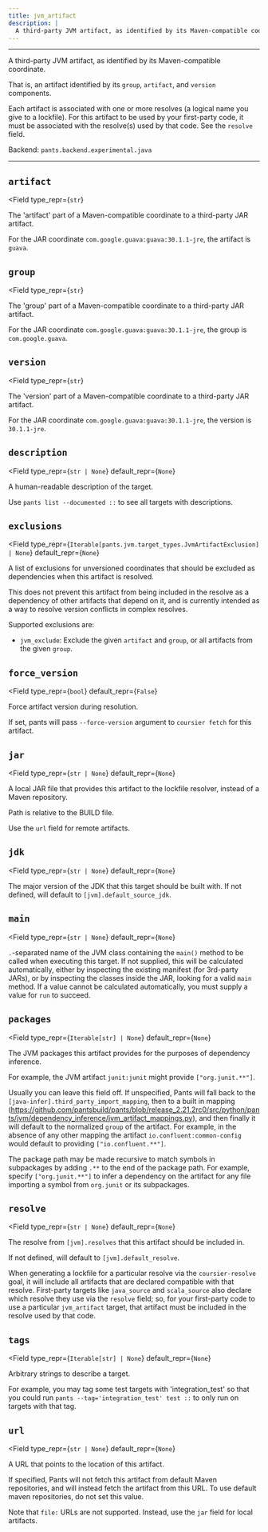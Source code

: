 ```yaml
---
title: jvm_artifact
description: |
  A third-party JVM artifact, as identified by its Maven-compatible coordinate.
---
```



---

A third-party JVM artifact, as identified by its Maven-compatible coordinate.

That is, an artifact identified by its `group`, `artifact`, and `version` components.

Each artifact is associated with one or more resolves (a logical name you give to a lockfile). For this artifact to be used by your first-party code, it must be associated with the resolve(s) used by that code. See the `resolve` field.

Backend: <span className="color--primary">`pants.backend.experimental.java`</span>

---

<span className={styles.options}>

## `artifact`

<Field
    type_repr={`str`}
>

The &#x27;artifact&#x27; part of a Maven-compatible coordinate to a third-party JAR artifact.

For the JAR coordinate `com.google.guava:guava:30.1.1-jre`, the artifact is `guava`.

</Field>

## `group`

<Field
    type_repr={`str`}
>

The &#x27;group&#x27; part of a Maven-compatible coordinate to a third-party JAR artifact.

For the JAR coordinate `com.google.guava:guava:30.1.1-jre`, the group is `com.google.guava`.

</Field>

## `version`

<Field
    type_repr={`str`}
>

The &#x27;version&#x27; part of a Maven-compatible coordinate to a third-party JAR artifact.

For the JAR coordinate `com.google.guava:guava:30.1.1-jre`, the version is `30.1.1-jre`.

</Field>

## `description`

<Field
    type_repr={`str | None`}
    default_repr={`None`}
>

A human-readable description of the target.

Use `pants list --documented ::` to see all targets with descriptions.

</Field>

## `exclusions`

<Field
    type_repr={`Iterable[pants.jvm.target_types.JvmArtifactExclusion] | None`}
    default_repr={`None`}
>

A list of exclusions for unversioned coordinates that should be excluded as dependencies when this artifact is resolved.

This does not prevent this artifact from being included in the resolve as a dependency of other artifacts that depend on it, and is currently intended as a way to resolve version conflicts in complex resolves.

Supported exclusions are:

- `jvm_exclude`: Exclude the given `artifact` and `group`, or all artifacts from the given `group`.

</Field>

## `force_version`

<Field
    type_repr={`bool`}
    default_repr={`False`}
>

Force artifact version during resolution.

If set, pants will pass `--force-version` argument to `coursier fetch` for this artifact.

</Field>

## `jar`

<Field
    type_repr={`str | None`}
    default_repr={`None`}
>

A local JAR file that provides this artifact to the lockfile resolver, instead of a Maven repository.

Path is relative to the BUILD file.

Use the `url` field for remote artifacts.

</Field>

## `jdk`

<Field
    type_repr={`str | None`}
    default_repr={`None`}
>

The major version of the JDK that this target should be built with. If not defined, will default to `[jvm].default_source_jdk`.

</Field>

## `main`

<Field
    type_repr={`str | None`}
    default_repr={`None`}
>

`.`-separated name of the JVM class containing the `main()` method to be called when executing this target. If not supplied, this will be calculated automatically, either by inspecting the existing manifest (for 3rd-party JARs), or by inspecting the classes inside the JAR, looking for a valid `main` method. If a value cannot be calculated automatically, you must supply a value for `run` to succeed.

</Field>

## `packages`

<Field
    type_repr={`Iterable[str] | None`}
    default_repr={`None`}
>

The JVM packages this artifact provides for the purposes of dependency inference.

For example, the JVM artifact `junit:junit` might provide `["org.junit.**"]`.

Usually you can leave this field off. If unspecified, Pants will fall back to the `[java-infer].third_party_import_mapping`, then to a built in mapping (https://github.com/pantsbuild/pants/blob/release_2.21.2rc0/src/python/pants/jvm/dependency_inference/jvm_artifact_mappings.py), and then finally it will default to the normalized `group` of the artifact. For example, in the absence of any other mapping the artifact `io.confluent:common-config` would default to providing `["io.confluent.**"]`.

The package path may be made recursive to match symbols in subpackages by adding `.**` to the end of the package path. For example, specify `["org.junit.**"]` to infer a dependency on the artifact for any file importing a symbol from `org.junit` or its subpackages.

</Field>

## `resolve`

<Field
    type_repr={`str | None`}
    default_repr={`None`}
>

The resolve from `[jvm].resolves` that this artifact should be included in.

If not defined, will default to `[jvm].default_resolve`.

When generating a lockfile for a particular resolve via the `coursier-resolve` goal, it will include all artifacts that are declared compatible with that resolve. First-party targets like `java_source` and `scala_source` also declare which resolve they use via the `resolve` field; so, for your first-party code to use a particular `jvm_artifact` target, that artifact must be included in the resolve used by that code.

</Field>

## `tags`

<Field
    type_repr={`Iterable[str] | None`}
    default_repr={`None`}
>

Arbitrary strings to describe a target.

For example, you may tag some test targets with &#x27;integration_test&#x27; so that you could run `pants --tag='integration_test' test ::` to only run on targets with that tag.

</Field>

## `url`

<Field
    type_repr={`str | None`}
    default_repr={`None`}
>

A URL that points to the location of this artifact.

If specified, Pants will not fetch this artifact from default Maven repositories, and will instead fetch the artifact from this URL. To use default maven repositories, do not set this value.

Note that `file:` URLs are not supported. Instead, use the `jar` field for local artifacts.

</Field>

</span>
